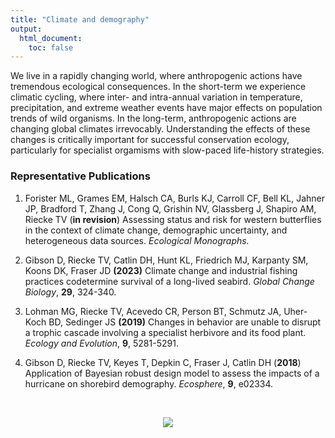 ```yaml
---
title: "Climate and demography"
output: 
  html_document:
    toc: false
---
```


We live in a rapidly changing world, where anthropogenic actions have tremendous ecological consequences. In the short-term we experience climatic cycling, where inter- and intra-annual variation in temperature, precipitation, and extreme weather events have major effects on population trends of wild organisms. In the long-term, anthropogenic actions are changing global climates irrevocably. Understanding the effects of these changes is critically important for successful conservation ecology, particularly for specialist orgamisms with slow-paced life-history strategies.


### Representative Publications

1. Forister ML, Grames EM, Halsch CA, Burls KJ, Carroll CF, Bell KL, Jahner JP, Bradford T, Zhang J, Cong Q, Grishin NV, Glassberg J, Shapiro AM, Riecke TV (**in revision**) Assessing status and risk for western butterflies in the context of climate change, demographic uncertainty, and heterogeneous data sources. *Ecological Monographs.*

2. Gibson D, Riecke TV, Catlin DH, Hunt KL, Friedrich MJ, Karpanty SM, Koons DK, Fraser JD **(2023)** Climate change and industrial fishing practices codetermine survival of a long-lived seabird. *Global Change Biology*, **29**, 324-340.

3. Lohman MG, Riecke TV, Acevedo CR, Person BT, Schmutz JA, Uher-Koch BD, Sedinger JS **(2019)** Changes in behavior are unable to disrupt a trophic cascade involving a specialist herbivore and its food plant. *Ecology and Evolution*, **9**, 5281-5291.

4. Gibson D, Riecke TV, Keyes T, Depkin C, Fraser J, Catlin DH (**2018**) Application of Bayesian robust design model to assess the impacts of a hurricane on shorebird demography. *Ecosphere*, **9**, e02334.



\  

<center>
![](./images/size_selection.png)
</center>
